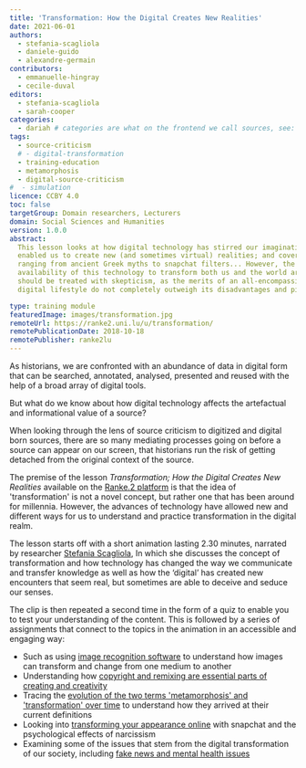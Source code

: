 ```yaml
---
title: 'Transformation: How the Digital Creates New Realities'
date: 2021-06-01
authors:
  - stefania-scagliola
  - daniele-guido
  - alexandre-germain
contributors:
  - emmanuelle-hingray
  - cecile-duval
editors:
  - stefania-scagliola
  - sarah-cooper
categories:
  - dariah # categories are what on the frontend we call sources, see: https://campus.dariah.eu/sources. A category listed here must exist in /contents/data/category.yaml. Do not create new categories unless you get a go-ahead from DARIAH-Campus editors.
tags:
  - source-criticism
  # - digital-transformation
  - training-education
  - metamorphosis
  - digital-source-criticism
#  - simulation
licence: CCBY 4.0
toc: false
targetGroup: Domain researchers, Lecturers
domain: Social Sciences and Humanities
version: 1.0.0
abstract:
  This lesson looks at how digital technology has stirred our imagination and
  enabled us to create new (and sometimes virtual) realities; and covers topics
  ranging from ancient Greek myths to snapchat filters... However, the
  availability of this technology to transform both us and the world around us
  should be treated with skepticism, as the merits of an all-encompassing
  digital lifestyle do not completely outweigh its disadvantages and pitfalls.

type: training module
featuredImage: images/transformation.jpg
remoteUrl: https://ranke2.uni.lu/u/transformation/
remotePublicationDate: 2018-10-18
remotePublisher: ranke2lu
---
```


As historians, we are confronted with an abundance of data in digital form that
can be searched, annotated, analysed, presented and reused with the help of a
broad array of digital tools.

But what do we know about how digital technology affects the artefactual and
informational value of a source?

When looking through the lens of source criticism to digitized and digital born
sources, there are so many mediating processes going on before a source can
appear on our screen, that historians run the risk of getting detached from the
original context of the source.

The premise of the lesson _Transformation; How the Digital Creates New
Realities_ available on the
[Ranke.2 platform](https://ranke2.uni.lu/u/transformation/) is that the idea of
'transformation' is not a novel concept, but rather one that has been around for
millennia. However, the advances of technology have allowed new and different
ways for us to understand and practice transformation in the digital realm.

The lesson starts off with a short animation lasting 2.30 minutes, narrated by
researcher
[Stefania Scagliola](https://www.c2dh.uni.lu/people/stefania-scagliola), In
which she discusses the concept of transformation and how technology has changed
the way we communicate and transfer knowledge as well as how the ‘digital’ has
created new encounters that seem real, but sometimes are able to deceive and
seduce our senses.

The clip is then repeated a second time in the form of a quiz to enable you to
test your understanding of the content. This is followed by a series of
assignments that connect to the topics in the animation in an accessible and
engaging way:

- Such as using
  [image recognition software](https://ranke2.uni.lu/u/transformation/#assignment-01-screenshotsIRS.en)
  to understand how images can transform and change from one medium to another
- Understanding how
  [copyright and remixing are essential parts of creating and creativity](https://ranke2.uni.lu/u/transformation/#assignment-02-copyright.en)
- Tracing the
  [evolution of the two terms 'metamorphosis' and 'transformation' over time](https://ranke2.uni.lu/u/transformation/#assignment-03-metamorphtransform.en)
  to understand how they arrived at their current definitions
- Looking into
  [transforming your appearance online](https://ranke2.uni.lu/u/transformation/#assignment-04.-online-appearance.en)
  with snapchat and the psychological effects of narcissism
- Examining some of the issues that stem from the digital transformation of our
  society, including
  [fake news and mental health issues](https://ranke2.uni.lu/u/transformation/#assignment-05-fakenews.en)

<CTA
  title="Interested in learning more?"
  subtitle="Check out Transformation: How the Digital Creates New Realities lesson on Ranke 2"
  url="https://ranke2.uni.lu/u/transformation/"
/>

